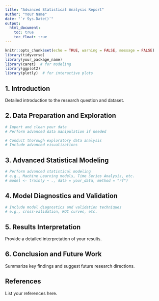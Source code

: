 ```yaml
---
title: "Advanced Statistical Analysis Report"
author: "Your Name"
date: "`r Sys.Date()`"
output: 
  html_document:
    toc: true
    toc_float: true
---
```


```r
knitr::opts_chunk$set(echo = TRUE, warning = FALSE, message = FALSE)
library(tidyverse)
library(your_package_name)
library(caret)  # for modeling
library(ggplot2)
library(plotly)  # for interactive plots
```

## 1. Introduction

Detailed introduction to the research question and dataset.

## 2. Data Preparation and Exploration

```r
# Import and clean your data
# Perform advanced data manipulation if needed
```

```r
# Conduct thorough exploratory data analysis
# Include advanced visualizations
```

## 3. Advanced Statistical Modeling

```r
# Perform advanced statistical modeling
# e.g., Machine Learning models, Time Series Analysis, etc.
# model <- train(y ~ ., data = your_data, method = "rf")
```

## 4. Model Diagnostics and Validation

```r
# Include model diagnostics and validation techniques
# e.g., cross-validation, ROC curves, etc.
```

## 5. Results Interpretation

Provide a detailed interpretation of your results.

## 6. Conclusion and Future Work

Summarize key findings and suggest future research directions.

## References

List your references here.
